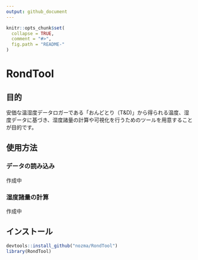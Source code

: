 ```yaml
---
output: github_document
---
```


<!-- README.md is generated from README.Rmd. Please edit that file -->

```r
knitr::opts_chunk$set(
  collapse = TRUE,
  comment = "#>",
  fig.path = "README-"
)
```

# RondTool

## 目的

安価な温湿度データロガーである「おんどとり（T&D)」から得られる温度、湿度データに基づき、湿度諸量の計算や可視化を行うためのツールを用意することが目的です。

## 使用方法

### データの読み込み

作成中

### 湿度諸量の計算

作成中

## インストール

```r
devtools::install_github("nozma/RondTool")
library(RondTool)
```
